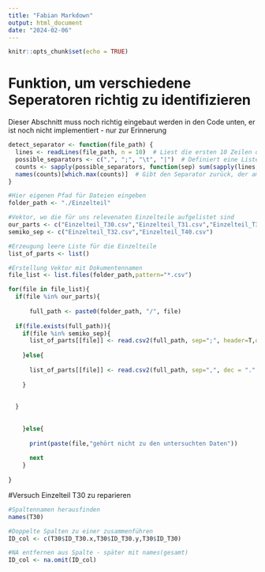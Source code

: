 ```yaml
---
title: "Fabian Markdown"
output: html_document
date: "2024-02-06"
---
```


```r
knitr::opts_chunk$set(echo = TRUE)
```


# Funktion, um verschiedene Seperatoren richtig zu identifizieren 
Dieser Abschnitt muss noch richtig eingebaut werden in den Code unten, er ist noch nicht implementiert - nur zur Erinnerung 
```r
detect_separator <- function(file_path) {
  lines <- readLines(file_path, n = 10)  # Liest die ersten 10 Zeilen der Datei
  possible_separators <- c(",", ";", "\t", "|")  # Definiert eine Liste möglicher Separatoren
  counts <- sapply(possible_separators, function(sep) sum(sapply(lines, function(line) length(strsplit(line, sep)[[1]]))))
  names(counts)[which.max(counts)]  # Gibt den Separator zurück, der am häufigsten vorkommt
}
```


```r
#Hier eigenen Pfad für Dateien eingeben 
folder_path <- "./Einzelteil"

#Vektor, wo die für uns relevenaten Einzelteile aufgelistet sind 
our_parts <- c("Einzelteil_T30.csv","Einzelteil_T31.csv","Einzelteil_T32.csv","Einzelteil_T33.csv","Einzelteil_T34.csv","Einzelteil_T35.csv","Einzelteil_T36.csv","Einzelteil_T37.csv","Einzelteil_T38.csv","Einzelteil_T39.csv","Einzelteil_T40.csv")
semiko_sep <- c("Einzelteil_T32.csv","Einzelteil_T40.csv")

#Erzeugung leere Liste für die Einzelteile
list_of_parts <- list()

#Erstellung Vektor mit Dokumentennamen 
file_list <- list.files(folder_path,pattern="*.csv")

for(file in file_list){
  if(file %in% our_parts){
    
      full_path <- paste0(folder_path, "/", file)
  
  if(file.exists(full_path)){
    if(file %in% semiko_sep){
      list_of_parts[[file]] <- read.csv2(full_path, sep=";", header=T,dec=",")
      
    }else{
     
      list_of_parts[[file]] <- read.csv2(full_path, sep=",", dec = "." ,header=T)  
      
    }
    
    
  }
    
      
    }else{
      
      print(paste(file,"gehört nicht zu den untersuchten Daten"))
      
      next
    }
  
}

```




#Versuch Einzelteil T30 zu reparieren 
```r
#Spaltennamen herausfinden 
names(T30)

#Doppelte Spalten zu einer zusammenführen 
ID_col <- c(T30$ID_T30.x,T30$ID_T30.y,T30$ID_T30)

#NA entfernen aus Spalte - später mit names(gesamt)
ID_col <- na.omit(ID_col)




```


